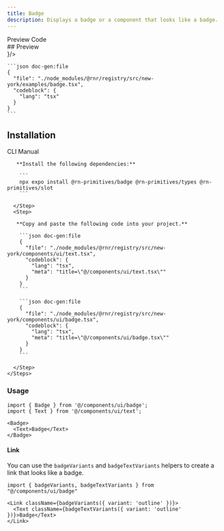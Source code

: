```yaml
---
title: Badge
description: Displays a badge or a component that looks like a badge.
---
```



<div className="h-5"/>

<SectionTabs defaultValue="preview">
  <SectionTabsList>
    <SectionTabsTrigger value="preview">Preview</SectionTabsTrigger>
    <SectionTabsTrigger value="code">Code</SectionTabsTrigger>
  </SectionTabsList>
  <SectionTabsContent value="preview">
    <div id="preview" className='*:hidden scroll-m-20' aria-hidden>
      ## Preview
    </div> 
    <PreviewCard copyContent={badgePreview} webPreview={<BadgePreview />}/>
  </SectionTabsContent>
  <SectionTabsContent value="code">

    ```json doc-gen:file
    {
      "file": "./node_modules/@rnr/registry/src/new-york/examples/badge.tsx",
      "codeblock": {
        "lang": "tsx"
      }
    }
    ```
  </SectionTabsContent>
</SectionTabs>


## Installation

<SectionTabs defaultValue="cli">
  <SectionTabsList>
    <SectionTabsTrigger id="cli" value="cli">CLI</SectionTabsTrigger>
    <SectionTabsTrigger id="manual" value="manual">Manual</SectionTabsTrigger>
  </SectionTabsList>
  <SectionTabsContent value="cli">
     <CommandTabs args={["add", "badge"]}/>
  </SectionTabsContent>
  <SectionTabsContent value="manual">
    <Steps> 
      <Step>
 
       **Install the following dependencies:**

        ```
        npx expo install @rn-primitives/badge @rn-primitives/types @rn-primitives/slot
        ```

      </Step>
      <Step>
 
       **Copy and paste the following code into your project.**

        ```json doc-gen:file
        {
          "file": "./node_modules/@rnr/registry/src/new-york/components/ui/text.tsx",
          "codeblock": {
            "lang": "tsx",
            "meta": "title=\"@/components/ui/text.tsx\""
          }
        }
        ```

        ```json doc-gen:file
        {
          "file": "./node_modules/@rnr/registry/src/new-york/components/ui/badge.tsx",
          "codeblock": {
            "lang": "tsx",
            "meta": "title=\"@/components/ui/badge.tsx\""
          }
        }
        ```
 
      </Step>
    </Steps>

  </SectionTabsContent>
</SectionTabs>

### Usage

```tsx
import { Badge } from '@/components/ui/badge';
import { Text } from '@/components/ui/text';

```

```tsx
<Badge>
  <Text>Badge</Text>
</Badge>
```

#### Link

You can use the `badgeVariants` and `badgeTextVariants` helpers to create a link that looks like a badge.

```tsx
import { badgeVariants, badgeTextVariants } from "@/components/ui/badge"
```

```tsx
<Link className={badgeVariants({ variant: 'outline' })}>
  <Text className={badgeTextVariants({ variant: 'outline' })}>Badge</Text>
</Link>
```